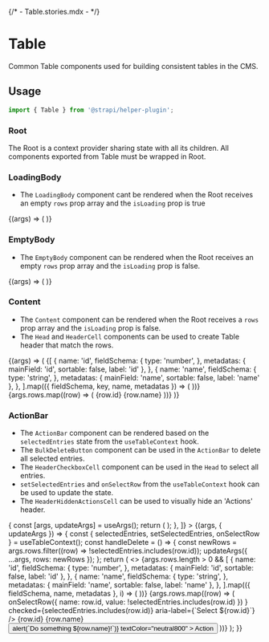 {/* - Table.stories.mdx - */}


<Meta title="components/Table" component={Table} />

# Table

Common Table components used for building consistent tables in the CMS.

## Usage

```js
import { Table } from '@strapi/helper-plugin';
```

### Root

The Root is a context provider sharing state with all its children. All components exported from Table must be wrapped in Root.

### LoadingBody

- The `LoadingBody` component cant be rendered when the Root receives an empty `rows` prop array and the `isLoading` prop is true

<Canvas>
  <Story
    name="LoadingBody"
    args={{
      rows: [],
      isLoading: true,
      colCount: 0,
    }}
  >
    {(args) => (
      <Table.Root {...args}>
        <Table.Content>
          <Table.LoadingBody />
        </Table.Content>
      </Table.Root>
    )}
  </Story>
</Canvas>

### EmptyBody

- The `EmptyBody` component can be rendered when the Root receives an empty `rows` prop array and the `isLoading` prop is false.

<Canvas>
  <Story
    name="EmptyBody"
    args={{
      rows: [],
      isLoading: false,
      colCount: 0,
    }}
  >
    {(args) => (
      <Table.Root {...args}>
        <Table.Content>
          <Table.EmptyBody contentType="Test" />
        </Table.Content>
      </Table.Root>
    )}
  </Story>
</Canvas>

### Content

- The `Content` component can be rendered when the Root receives a `rows` prop array and the `isLoading` prop is false.
- The `Head` and `HeaderCell` components can be used to create Table header that match the rows.

<Canvas>
  <Story
    name="Content"
    args={{
      rows: [
        { id: 1, name: 'George' },
        { id: 2, name: 'Paul' },
      ],
      isLoading: false,
      colCount: 2,
    }}
  >
    {(args) => (
      <Table.Root {...args}>
        <Table.Content>
          <Table.Head>
            {[
              {
                name: 'id',
                fieldSchema: {
                  type: 'number',
                },
                metadatas: { mainField: 'id', sortable: false, label: 'id' },
              },
              {
                name: 'name',
                fieldSchema: {
                  type: 'string',
                },
                metadatas: { mainField: 'name', sortable: false, label: 'name' },
              },
            ].map(({ fieldSchema, key, name, metadatas }) => (
              <Table.HeaderCell
                key={key}
                name={name}
                fieldSchemaType={fieldSchema.type}
                relationFieldName={metadatas.mainField?.name}
                isSortable={metadatas.sortable}
                label={metadatas.label}
              />
            ))}
          </Table.Head>
          <Tbody>
            {args.rows.map((row) => (
              <Tr key={row.id}>
                <Td>
                  <Typography textColor="neutral800">{row.id}</Typography>
                </Td>
                <Td>
                  <Typography textColor="neutral800">{row.name}</Typography>
                </Td>
              </Tr>
            ))}
          </Tbody>
        </Table.Content>
      </Table.Root>
    )}
  </Story>
</Canvas>

### ActionBar

- The `ActionBar` component can be rendered based on the `selectedEntries` state from the `useTableContext` hook.
- The `BulkDeleteButton` component can be used in the `ActionBar` to delete all selected entries.
- The `HeaderCheckboxCell` component can be used in the `Head` to select all entries.
- `setSelectedEntries` and `onSelectRow` from the `useTableContext` hook can be used to update the state.
- The `HeaderHiddenActionsCell` can be used to visually hide an 'Actions' header.

<Canvas>
  <Story
    name="ActionBar"
    args={{
      rows: [
        { id: 1, name: 'George' },
        { id: 2, name: 'Paul' },
      ],
      isLoading: false,
      colCount: 4,
    }}
    decorators={[
      (Story, context) => {
        const [args, updateArgs] = useArgs();
        return (
          <Table.Root {...args}>
            <Story updateArgs={updateArgs} />
          </Table.Root>
        );
      },
    ]}
  >
    {(args, { updateArgs }) => {
      const { selectedEntries, setSelectedEntries, onSelectRow } = useTableContext();
      const handleDelete = () => {
        const newRows = args.rows.filter((row) => !selectedEntries.includes(row.id));
        updateArgs({ ...args, rows: newRows });
      };
      return (
        <>
          <Table.ActionBar>
            <Table.BulkDeleteButton onConfirmDeleteAll={handleDelete} />
          </Table.ActionBar>
          <Table.Content>
            <Table.Head>
              <Table.HeaderCheckboxCell />
              {args.rows.length > 0 &&
                [
                  {
                    name: 'id',
                    fieldSchema: {
                      type: 'number',
                    },
                    metadatas: { mainField: 'id', sortable: false, label: 'id' },
                  },
                  {
                    name: 'name',
                    fieldSchema: {
                      type: 'string',
                    },
                    metadatas: { mainField: 'name', sortable: false, label: 'name' },
                  },
                ].map(({ fieldSchema, name, metadatas }, i) => (
                  <Table.HeaderCell
                    key={i}
                    name={name}
                    fieldSchemaType={fieldSchema.type}
                    relationFieldName={metadatas.mainField?.name}
                    isSortable={metadatas.sortable}
                    label={metadatas.label}
                  />
                ))}
              <Table.HeaderHiddenActionsCell />
            </Table.Head>
            <Table.EmptyBody contentType="test" />
            <Table.LoadingBody />
            <Tbody>
              {args.rows.map((row) => (
                <Tr key={row.id}>
                  <Td>
                    <BaseCheckbox
                      onChange={() =>
                        onSelectRow({ name: row.id, value: !selectedEntries.includes(row.id) })
                      }
                      checked={selectedEntries.includes(row.id)}
                      aria-label={`Select ${row.id}`}
                    />
                  </Td>
                  <Td>
                    <Typography textColor="neutral800">{row.id}</Typography>
                  </Td>
                  <Td>
                    <Typography textColor="neutral800">{row.name}</Typography>
                  </Td>
                  <Td>
                    <Flex gap={1} justifyContent="end">
                      <Button
                        onClick={() => alert(`Do something ${row.name}!`)}
                        textColor="neutral800"
                      >
                        Action
                      </Button>
                    </Flex>
                  </Td>
                </Tr>
              ))}
            </Tbody>
          </Table.Content>
        </>
      );
    }}
  </Story>
</Canvas>
